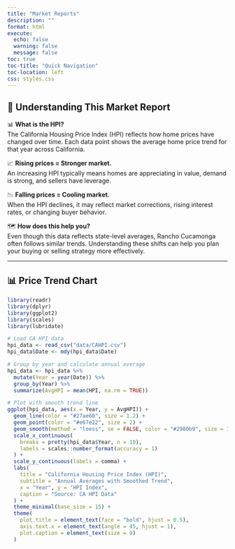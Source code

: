 ```yaml
---
title: "Market Reports"
description: ""
format: html
execute: 
  echo: false
  warning: false
  message: false
toc: true
toc-title: "Quick Navigation"
toc-location: left
css: styles.css
---
```



## 📝 Understanding This Market Report

📊 **What is the HPI?**  
The California Housing Price Index (HPI) reflects how home prices have changed over time. Each data point shows the average home price trend for that year across California.  

📈 **Rising prices = Stronger market.**  
An increasing HPI typically means homes are appreciating in value, demand is strong, and sellers have leverage.  

📉 **Falling prices = Cooling market.**  
When the HPI declines, it may reflect market corrections, rising interest rates, or changing buyer behavior.

🗺 **How does this help you?**  
Even though this data reflects state-level averages, Rancho Cucamonga often follows similar trends. Understanding these shifts can help you plan your buying or selling strategy more effectively.

---

## 📊 Price Trend Chart

```r
library(readr)
library(dplyr)
library(ggplot2)
library(scales)
library(lubridate)

# Load CA HPI data
hpi_data <- read_csv("data/CAHPI.csv")
hpi_data$Date <- mdy(hpi_data$Date)

# Group by year and calculate annual average
hpi_data <- hpi_data %>%
  mutate(Year = year(Date)) %>%
  group_by(Year) %>%
  summarize(AvgHPI = mean(HPI, na.rm = TRUE))

# Plot with smooth trend line
ggplot(hpi_data, aes(x = Year, y = AvgHPI)) +
  geom_line(color = "#27ae60", size = 1.2) +
  geom_point(color = "#e67e22", size = 2) +
  geom_smooth(method = "loess", se = FALSE, color = "#2980b9", size = 1, span = 0.5) +
  scale_x_continuous(
    breaks = pretty(hpi_data$Year, n = 10), 
    labels = scales::number_format(accuracy = 1)
  ) +
  scale_y_continuous(labels = comma) +
  labs(
    title = "California Housing Price Index (HPI)",
    subtitle = "Annual Averages with Smoothed Trend",
    x = "Year", y = "HPI Index",
    caption = "Source: CA HPI Data"
  ) +
  theme_minimal(base_size = 15) +
  theme(
    plot.title = element_text(face = "bold", hjust = 0.5),
    axis.text.x = element_text(angle = 45, hjust = 1),
    plot.caption = element_text(size = 9)
  )
```